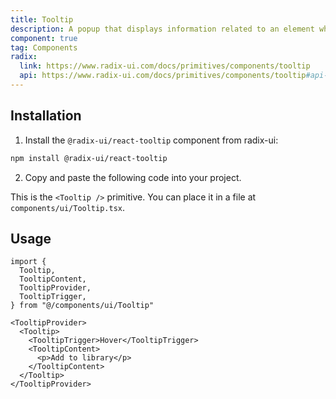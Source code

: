 ```yaml
---
title: Tooltip
description: A popup that displays information related to an element when the element receives keyboard focus or the mouse hovers over it.
component: true
tag: Components
radix:
  link: https://www.radix-ui.com/docs/primitives/components/tooltip
  api: https://www.radix-ui.com/docs/primitives/components/tooltip#api-reference
---
```


<ComponentExample src="src/components/examples/TooltipDemo.tsx">
  <TooltipDemo />
</ComponentExample>

## Installation

1. Install the `@radix-ui/react-tooltip` component from radix-ui:

```bash
npm install @radix-ui/react-tooltip
```

2. Copy and paste the following code into your project.

<ComponentSource src="src/components/ui/Tooltip.tsx" />

<Alert variant="outline">

This is the `<Tooltip />` primitive. You can place it in a file at `components/ui/Tooltip.tsx`.

</Alert>

## Usage

```tsx
import {
  Tooltip,
  TooltipContent,
  TooltipProvider,
  TooltipTrigger,
} from "@/components/ui/Tooltip"
```

```tsx
<TooltipProvider>
  <Tooltip>
    <TooltipTrigger>Hover</TooltipTrigger>
    <TooltipContent>
      <p>Add to library</p>
    </TooltipContent>
  </Tooltip>
</TooltipProvider>
```
